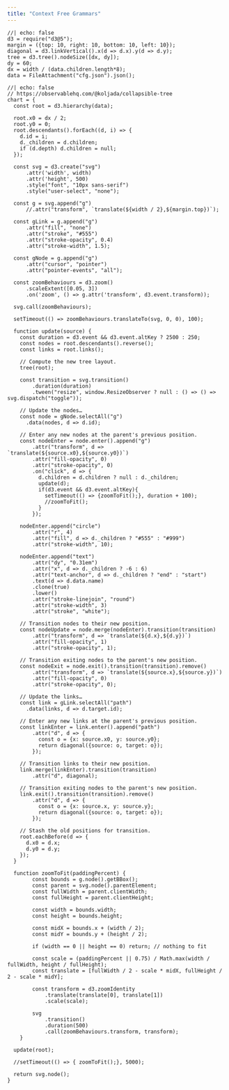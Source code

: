 ```yaml
---
title: "Context Free Grammars"
---
```


```ojs
//| echo: false
d3 = require("d3@5");
margin = ({top: 10, right: 10, bottom: 10, left: 10});
diagonal = d3.linkVertical().x(d => d.x).y(d => d.y);
tree = d3.tree().nodeSize([dx, dy]);
dy = 60;
dx = width / (data.children.length*8);
data = FileAttachment("cfg.json").json();
```

```ojs
//| echo: false
// https://observablehq.com/@koljada/collapsible-tree
chart = {
  const root = d3.hierarchy(data);

  root.x0 = dx / 2;
  root.y0 = 0;
  root.descendants().forEach((d, i) => {
    d.id = i;
    d._children = d.children;
    if (d.depth) d.children = null;
  });

  const svg = d3.create("svg")
      .attr('width', width)
      .attr('height', 500)
      .style("font", "10px sans-serif")      
      .style("user-select", "none");
  
  const g = svg.append("g")
      //.attr("transform", `translate(${width / 2},${margin.top})`);

  const gLink = g.append("g")
      .attr("fill", "none")
      .attr("stroke", "#555")
      .attr("stroke-opacity", 0.4)
      .attr("stroke-width", 1.5);

  const gNode = g.append("g")
      .attr("cursor", "pointer")
      .attr("pointer-events", "all");
  
  const zoomBehaviours = d3.zoom()
      .scaleExtent([0.05, 3])
      .on('zoom', () => g.attr('transform', d3.event.transform));  
  
  svg.call(zoomBehaviours); 
  
  setTimeout(() => zoomBehaviours.translateTo(svg, 0, 0), 100);  
  
  function update(source) {
    const duration = d3.event && d3.event.altKey ? 2500 : 250;
    const nodes = root.descendants().reverse();
    const links = root.links();

    // Compute the new tree layout.
    tree(root);
    
    const transition = svg.transition()
        .duration(duration)
        .tween("resize", window.ResizeObserver ? null : () => () => svg.dispatch("toggle"));

    // Update the nodes…
    const node = gNode.selectAll("g")
      .data(nodes, d => d.id);

    // Enter any new nodes at the parent's previous position.
    const nodeEnter = node.enter().append("g")
        .attr("transform", d => `translate(${source.x0},${source.y0})`)
        .attr("fill-opacity", 0)
        .attr("stroke-opacity", 0)
        .on("click", d => {
          d.children = d.children ? null : d._children;
          update(d);
          if(d3.event && d3.event.altKey){
            setTimeout(() => {zoomToFit();}, duration + 100);
            //zoomToFit();
          }
        });   
    
    nodeEnter.append("circle")
        .attr("r", 4)
        .attr("fill", d => d._children ? "#555" : "#999")
        .attr("stroke-width", 10);

    nodeEnter.append("text")
        .attr("dy", "0.31em")
        .attr("x", d => d._children ? -6 : 6)
        .attr("text-anchor", d => d._children ? "end" : "start")
        .text(d => d.data.name)
        .clone(true)
        .lower()
        .attr("stroke-linejoin", "round")
        .attr("stroke-width", 3)
        .attr("stroke", "white");

    // Transition nodes to their new position.
    const nodeUpdate = node.merge(nodeEnter).transition(transition)
        .attr("transform", d => `translate(${d.x},${d.y})`)
        .attr("fill-opacity", 1)
        .attr("stroke-opacity", 1);

    // Transition exiting nodes to the parent's new position.
    const nodeExit = node.exit().transition(transition).remove()
        .attr("transform", d => `translate(${source.x},${source.y})`)
        .attr("fill-opacity", 0)
        .attr("stroke-opacity", 0);

    // Update the links…
    const link = gLink.selectAll("path")
      .data(links, d => d.target.id);

    // Enter any new links at the parent's previous position.
    const linkEnter = link.enter().append("path")
        .attr("d", d => {
          const o = {x: source.x0, y: source.y0};
          return diagonal({source: o, target: o});
        });

    // Transition links to their new position.
    link.merge(linkEnter).transition(transition)
        .attr("d", diagonal);

    // Transition exiting nodes to the parent's new position.
    link.exit().transition(transition).remove()
        .attr("d", d => {
          const o = {x: source.x, y: source.y};
          return diagonal({source: o, target: o});
        });

    // Stash the old positions for transition.
    root.eachBefore(d => {
      d.x0 = d.x;
      d.y0 = d.y;
    });
  }
  
  function zoomToFit(paddingPercent) {
        const bounds = g.node().getBBox();
        const parent = svg.node().parentElement;
        const fullWidth = parent.clientWidth;
        const fullHeight = parent.clientHeight;

        const width = bounds.width;
        const height = bounds.height;

        const midX = bounds.x + (width / 2);
        const midY = bounds.y + (height / 2);

        if (width == 0 || height == 0) return; // nothing to fit

        const scale = (paddingPercent || 0.75) / Math.max(width / fullWidth, height / fullHeight);
        const translate = [fullWidth / 2 - scale * midX, fullHeight / 2 - scale * midY];

        const transform = d3.zoomIdentity
            .translate(translate[0], translate[1])
            .scale(scale);
    
        svg
            .transition()
            .duration(500)
            .call(zoomBehaviours.transform, transform);
    }

  update(root);
  
  //setTimeout(() => { zoomToFit();}, 5000);  

  return svg.node();
}
```
